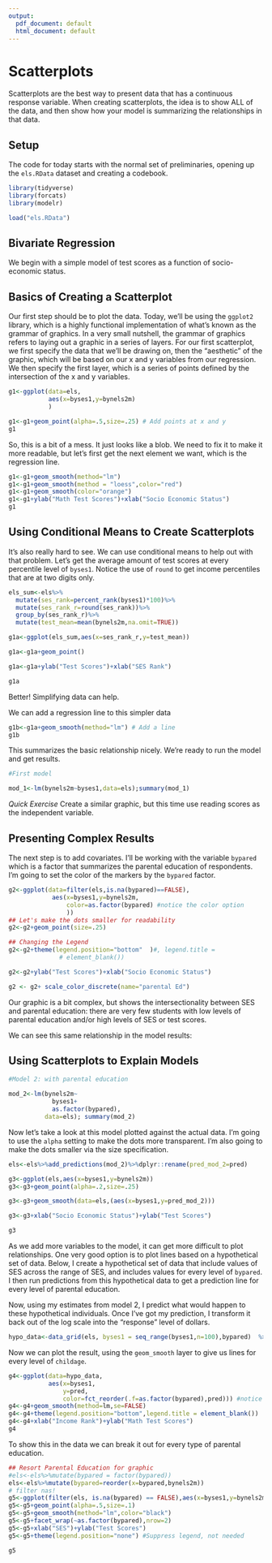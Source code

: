 ```yaml
---
output:
  pdf_document: default
  html_document: default
---
```

# Scatterplots {#scatterplots}

Scatterplots are the best way to present data that has a continuous response variable. When creating scatterplots, the idea is to show ALL of the data, and then show how your model is summarizing the relationships in that data. 


## Setup
The code for today starts with the normal set of preliminaries, opening up the `els.RData` dataset and creating a codebook. 

```r

library(tidyverse)
library(forcats)
library(modelr)

load("els.RData")

```

## Bivariate Regression

We begin with a simple model of test scores as a function of socio-economic status. 

## Basics of Creating a Scatterplot

Our first step should be to plot the data. Today, we'll be using the `ggplot2` library, which is a highly functional implementation of what's known as the grammar of graphics. In a very small nutshell, the grammar of graphics refers to laying out a graphic in a series of layers. For our first scatterplot, we first specify the data that we'll be drawing on, then the "aesthetic" of the graphic, which will be based on our x and y variables from our regression. We then specify the first layer, which is a series of points defined by the intersection of the x and y variables. 


```r

g1<-ggplot(data=els,
           aes(x=byses1,y=bynels2m)
           )

g1<-g1+geom_point(alpha=.5,size=.25) # Add points at x and y
g1
```

So, this is a bit of a mess. It just looks like a blob. We need to fix it to make it more readable, but let's first get the next element we want, which is the regression line. 

```r
g1<-g1+geom_smooth(method="lm")
g1<-g1+geom_smooth(method = "loess",color="red")
g1<-g1+geom_smooth(color="orange")
g1<-g1+ylab("Math Test Scores")+xlab("Socio Economic Status")
g1
```


## Using Conditional Means to Create Scatterplots

It's also really hard to see. We can use conditional means to help out with that problem. Let's get the average amount of test scores at every percentile level of `byses1`.  Notice the use of `round` to get income percentiles that are at two digits only. 

```r

els_sum<-els%>%
  mutate(ses_rank=percent_rank(byses1)*100)%>%
  mutate(ses_rank_r=round(ses_rank))%>%
  group_by(ses_rank_r)%>%
  mutate(test_mean=mean(bynels2m,na.omit=TRUE))

g1a<-ggplot(els_sum,aes(x=ses_rank_r,y=test_mean))

g1a<-g1a+geom_point()

g1a<-g1a+ylab("Test Scores")+xlab("SES Rank")

g1a

```


Better! Simplifying data can help. 

We can add a regression line to this simpler data

```r
g1b<-g1a+geom_smooth(method="lm") # Add a line
g1b
```

This summarizes the basic relationship nicely. We're ready to run the model and get results. 

```r
#First model

mod_1<-lm(bynels2m~byses1,data=els);summary(mod_1)

```

_Quick Exercise_ Create a similar graphic, but this time use reading scores as the independent variable.  

## Presenting Complex Results

The next step is to add covariates. I'll be working with the variable `bypared` which is a factor that summarizes the parental education of respondents. I'm going to set the color of the markers by the `bypared` factor. 

```r
g2<-ggplot(data=filter(els,is.na(bypared)==FALSE),
            aes(x=byses1,y=bynels2m,
                color=as.factor(bypared) #notice the color option
                ))
## Let's make the dots smaller for readability
g2<-g2+geom_point(size=.25)

## Changing the Legend
g2<-g2+theme(legend.position="bottom"  )#, legend.title = 
              # element_blank())

g2<-g2+ylab("Test Scores")+xlab("Socio Economic Status")

g2 <- g2+ scale_color_discrete(name="parental Ed")

```

Our  graphic is a bit complex, but shows the intersectionality between SES and parental education: there are very few students with low levels of parental education and/or high levels of SES or test scores.  

We can see this same relationship in the model results: 


## Using Scatterplots to Explain Models
```r

#Model 2: with parental education

mod_2<-lm(bynels2m~
            byses1+
            as.factor(bypared),
          data=els); summary(mod_2)

```

Now let's take a look at this model plotted against the actual data. I'm going to use the `alpha` setting to make the dots more transparent. I'm also going to make the dots smaller via the size specification. 
```r

els<-els%>%add_predictions(mod_2)%>%dplyr::rename(pred_mod_2=pred)

g3<-ggplot(els,aes(x=byses1,y=bynels2m))
g3<-g3+geom_point(alpha=.2,size=.25)

g3<-g3+geom_smooth(data=els,(aes(x=byses1,y=pred_mod_2)))

g3<-g3+xlab("Socio Economic Status")+ylab("Test Scores")

g3
```



As we add more variables to the model, it can get more difficult to plot relationships. One very good option is to plot lines based on a hypothetical set of data. Below, I create a hypothetical set of data that include values of SES across the range of SES, and includes values for every level of `bypared`. I then run predictions from this hypothetical data to get a prediction line for every level of parental education. 


Now, using my estimates from model 2, I predict what would happen to these hypothetical individuals.  Once I've got my prediction, I transform it back out of the log scale into the "response" level of dollars. 

```r

hypo_data<-data_grid(els, byses1 = seq_range(byses1,n=100),bypared)  %>% add_predictions(mod_2)
```


Now we can plot the result, using the `geom_smooth` layer to give us lines for every level of `childage`. 


```r
g4<-ggplot(data=hypo_data,
           aes(x=byses1,
               y=pred,
               color=fct_reorder(.f=as.factor(bypared),pred))) #notice color
g4<-g4+geom_smooth(method=lm,se=FALSE)
g4<-g4+theme(legend.position="bottom",legend.title = element_blank())
g4<-g4+xlab("Income Rank")+ylab("Math Test Scores")
g4
```


To show this in the data we can break it out for every type of parental education. 

```r
## Resort Parental Education for graphic
#els<-els%>%mutate(bypared = factor(bypared))
els<-els%>%mutate(bypared=reorder(x=bypared,bynels2m))
# filter nas!
g5<-ggplot(filter(els, is.na(bypared) == FALSE),aes(x=byses1,y=bynels2m, color=as.factor(bypared)))
g5<-g5+geom_point(alpha=.5,size=.1)
g5<-g5+geom_smooth(method="lm",color="black")
g5<-g5+facet_wrap(~as.factor(bypared),nrow=2)
g5<-g5+xlab("SES")+ylab("Test Scores")
g5<-g5+theme(legend.position="none") #Suppress legend, not needed

g5

```
